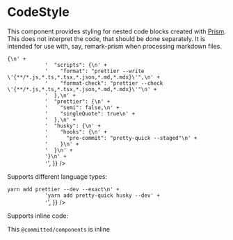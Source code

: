 
<Meta title="components|CodeStyle" component={CodeStyle} />

# CodeStyle

This component provides styling for nested code blocks created with [Prism](https://prismjs.com/).
This does not interpret the code, that should be done separately. It is intended for use with, say,
remark-prism when processing markdown files.

<Preview>
  <Story name="default">
    <CodeStyle>
      <div
        dangerouslySetInnerHTML={{
          __html:
            '<pre class="language-json"><code class="language-json"><span class="token punctuation">{</span>\n' +
            '  <span class="token property">"scripts"</span><span class="token operator">:</span> <span class="token punctuation">{</span>\n' +
            '    <span class="token property">"format"</span><span class="token operator">:</span> <span class="token string">"prettier --write \'{**/*.js,*.ts,*.tsx,*.json,*.md,*.mdx}\'"</span><span class="token punctuation">,</span>\n' +
            '    <span class="token property">"format-check"</span><span class="token operator">:</span> <span class="token string">"prettier --check \'{**/*.js,*.ts,*.tsx,*.json,*.md,*.mdx}\'"</span>\n' +
            '  <span class="token punctuation">}</span><span class="token punctuation">,</span>\n' +
            '  <span class="token property">"prettier"</span><span class="token operator">:</span> <span class="token punctuation">{</span>\n' +
            '    <span class="token property">"semi"</span><span class="token operator">:</span> <span class="token boolean">false</span><span class="token punctuation">,</span>\n' +
            '    <span class="token property">"singleQuote"</span><span class="token operator">:</span> <span class="token boolean">true</span>\n' +
            '  <span class="token punctuation">}</span><span class="token punctuation">,</span>\n' +
            '  <span class="token property">"husky"</span><span class="token operator">:</span> <span class="token punctuation">{</span>\n' +
            '    <span class="token property">"hooks"</span><span class="token operator">:</span> <span class="token punctuation">{</span>\n' +
            '      <span class="token property">"pre-commit"</span><span class="token operator">:</span> <span class="token string">"pretty-quick --staged"</span>\n' +
            '    <span class="token punctuation">}</span>\n' +
            '  <span class="token punctuation">}</span>\n' +
            '<span class="token punctuation">}</span>\n' +
            '</code></pre>',
        }}
      />
    </CodeStyle>
  </Story>
</Preview>

Supports different language types:

<Preview>
  <Story name="bash">
    <CodeStyle>
      <div
        dangerouslySetInnerHTML={{
          __html:
            '<pre class="language-bash"><code class="language-bash"><span class="token function">yarn</span> <span class="token function">add</span> prettier --dev --exact\n' +
            '<span class="token function">yarn</span> <span class="token function">add</span> pretty-quick husky --dev' +
            '</code></pre>',
        }}
      />
    </CodeStyle>
  </Story>
</Preview>

Supports inline code:

<Preview>
  <Story name="inline">
    <CodeStyle>
      <p>
        This <code class="language-text">@committed/components</code> is inline
      </p>
    </CodeStyle>
  </Story>
</Preview>
